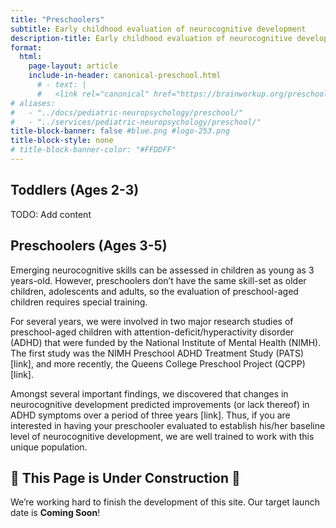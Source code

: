 ```yaml
---
title: "Preschoolers"
subtitle: Early childhood evaluation of neurocognitive development
description-title: Early childhood evaluation of neurocognitive development
format:
  html:
    page-layout: article
    include-in-header: canonical-preschool.html
      # - text: |
      #   <link rel="canonical" href="https://brainworkup.org/preschool/">
# aliases:
#   - "../docs/pediatric-neuropsychology/preschool/"
#   - "../services/pediatric-neuropsychology/preschool/"
title-block-banner: false #blue.png #logo-253.png
title-block-style: none
# title-block-banner-color: "#FFDDFF"
---
```


## Toddlers (Ages 2-3)

TODO: Add content

## Preschoolers (Ages 3-5)

Emerging neurocognitive skills can be assessed in children as young as 3
years-old. However, preschoolers don’t have the same skill-set as older
children, adolescents and adults, so the evaluation of preschool-aged children
requires special training.

For several years, we were involved in two major research studies of
preschool-aged children with attention-deficit/hyperactivity disorder (ADHD)
that were funded by the National Institute of Mental Health (NIMH). The first
study was the NIMH Preschool ADHD Treatment Study (PATS) [link], and more
recently, the Queens College Preschool Project (QCPP) [link].

Amongst several important findings, we discovered that changes in neurocognitive development predicted improvements (or lack thereof) in ADHD symptoms over a period of three years [link]. Thus, if you are interested in having your preschooler evaluated to establish his/her baseline level of neurocognitive development, we are well trained to work with this unique population.

## 🚧 This Page is Under Construction 🚧

We're working hard to finish the development of this site. Our target launch
date is **Coming Soon**!
